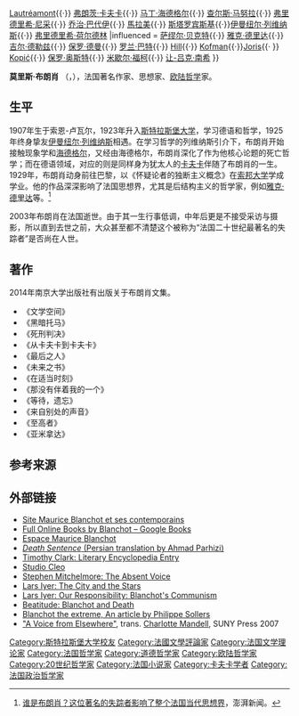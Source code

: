 {{Infobox philosopher
|region           = [[西方哲学|西方哲学]]
|era              = [[20世纪哲学|20世纪哲学]]
|name             = 莫里斯·布朗肖<br>Maurice Blanchot
|image            = 
|image_size       = 
|birth_date        = {{birth date|1907|9|22|}}
|birth_place       = {{FRA}}[[索恩-卢瓦尔省|索恩-卢瓦尔省]]勃艮地区奎恩村
|death_date        = {{death date and age|2003|2|20|1907|9|22|df=y}}
|death_place       = {{FRA}}[[伊夫林省|伊夫林省]]梅斯尼尔-圣-德尼
|alma_mater        = [[斯特拉斯堡大学|斯特拉斯堡大学]]
|school_tradition = [[欧陆哲学|欧陆哲学]]<br>[[美学|美学]]的[[现象学|现象学]]<ref>Max Pensky, ''The Actuality of Adorno: Critical Essays on Adorno and the Postmodern'', SUNY Press, 1997, p. 162.</ref>
|main_interests   = 死亡哲学<br/>[[文学批评|文学批评]]<br/>[[道德|道德]]<br/>[[政治哲学|政治哲学]]<br/>[[语言哲学|语言哲学]]
|notable_ideas    = ''Le neutre'' (the Neutral)<br>Right to death<br>Two kinds of death <small>(the first death is the actual event, situated within history; the second death is the pure form of the event, which never happens)</small><ref>Osaki, Harumi, "Killing Oneself, Killing the Father: On Deleuze's Suicide in Comparison with Blanchot's Notion of Death", ''Literature and Theology'' (2008) '''22'''(1).</ref><ref>Maurice Blanchot, ''The Station Hill Blanchot Reader: Fiction and Literary Essays'' (New York, Station Hill Press, Inc., 1999), p. 100.</ref>
|influences       = [[萨德侯爵|萨德侯爵]]{{·}} [[Comte_de_Lautréamont|Lautréamont]]{{·}} [[弗朗茨·卡夫卡|弗朗茨·卡夫卡]]{{·}} [[马丁·海德格尔|马丁·海德格尔]]{{·}} [[查尔斯·马努拉|查尔斯·马努拉]]{{·}} [[弗里德里希·尼采|弗里德里希·尼采]]{{·}} [[乔治·巴代伊|乔治·巴代伊]]{{·}} [[馬拉美|馬拉美]]{{·}} [[斯塔罗宾斯基|斯塔罗宾斯基]]{{·}}[[伊曼纽尔·列维纳斯|伊曼纽尔·列维纳斯]]{{·}} [[弗里德里希·荷尔德林|弗里德里希·荷尔德林]]
|influenced       = [[萨缪尔·贝克特|萨缪尔·贝克特]]{{·}} [[雅克·德里达|雅克·德里达]]{{·}} [[吉尔·德勒兹|吉尔·德勒兹]]{{·}} [[保罗·德曼|保罗·德曼]]{{·}} [[罗兰·巴特|罗兰·巴特]]{{·}} [[Leslie_Hill|Hill]]{{·}} [[Sarah_Kofman|Kofman]]{{·}}[[Pierre_Joris|Joris]]{{· }} [[Mario_Kopić|Kopić]]{{·}} [[保罗·奥斯特|保罗·奥斯特]]{{·}} [[米歇尔·福柯|米歇尔·福柯]]{{·}} [[让-吕克·南希|让-吕克·南希]]
}}

'''莫里斯·布朗肖''' （{{lang-fr|Maurice Blanchot}}，{{bd|1907年|9月22日|2003年|2月20日|}}），法国著名作家、思想家、[[欧陆哲学|欧陆哲学]]家。

== 生平 ==
1907年生于索恩-卢瓦尔，1923年升入[[斯特拉斯堡大学|斯特拉斯堡大学]]，学习德语和哲学，1925年终身挚友[[伊曼纽尔·列维纳斯|伊曼纽尔·列维纳斯]]相遇。在学习哲学的列维纳斯引介下，布朗肖开始接触现象学和[[海德格尔|海德格尔]]，又经由海德格尔，布朗肖深化了作为他核心论题的死亡哲学；而在德语领域，对应的则是同样身为犹太人的[[卡夫卡|卡夫卡]]伴随了布朗肖的一生。1929年，布朗肖动身前往巴黎，以《怀疑论者的独断主义概念》在[[索邦大学|索邦大学]]学成学业。他的作品深深影响了法国思想界，尤其是后结构主义的哲学家，例如[[雅克·德里达|雅克·德里达]]等。<ref>[http://www.thepaper.cn/newsDetail_forward_1521353 谁是布朗肖？这位著名的失踪者影响了整个法国当代思想界]，澎湃新闻。</ref>

2003年布朗肖在法国逝世。由于其一生行事低调，中年后更是不接受采访与摄影，所以直到去世之前，大众甚至都不清楚这个被称为“法国二十世纪最著名的失踪者”是否尚在人世。

== 著作 ==
2014年南京大学出版社有出版关于布朗肖文集。
*《文学空间》
*《黑暗托马》
*《死刑判决》
*《从卡夫卡到卡夫卡》
*《最后之人》
*《未来之书》
*《在适当时刻》
*《那没有伴着我的一个》
*《等待，遗忘》
*《来自别处的声音》
*《至高者》
*《亚米拿达》

== 参考来源 ==
{{reflist}}

== 外部链接 ==
* [https://web.archive.org/web/20060804074318/http://www.mauriceblanchot.net/blog/ Site Maurice Blanchot et ses contemporains]
*[http://books.google.com/books?rview=1&as_brr=3&q=author%3A%22+blanchot+%22&btnG=Search+Books Full Online Books by Blanchot – Google Books]
*[https://web.archive.org/web/20090808030528/http://www.blanchot.info/blanchot/index.php Espace Maurice Blanchot]
*[https://web.archive.org/web/20060905180919/http://www.ghabil.com/article.aspx?id=564 ''Death Sentence'' (Persian translation by Ahmad Parhizi)]
*[http://www.litencyc.com/php/speople.php?rec=true&UID=5175 Timothy Clark:  Literary Encyclopedia Entry]
*[http://www.studiocleo.com/librarie/blanchot/indexFl.htm Studio Cleo]
*[http://www.spikemagazine.com/0602blanchot.php Stephen Mitchelmore:  The Absent Voice]
*[https://web.archive.org/web/20050828130923/http://www.jcrt.org/archives/03.3/index.html?page=iyer.shtml Lars Iyer:  The City and the Stars]
*[https://web.archive.org/web/20080626010133/http://www.usyd.edu.au/contretemps/2may2001/iyer.pdf Lars Iyer:  Our Responsibility:  Blanchot's Communism]
*[http://pasaudela.blogspot.com/2005/08/beatitude-blanchot-and-death.html Beatitude:  Blanchot and Death]
*[http://www.philippesollers.net/blanchot.html Blanchot the extreme, An article by Philippe Sollers] {{fr icon}}
*[https://web.archive.org/web/20070928141340/http://www.sunypress.edu/details.asp?id=61402 "A Voice from Elsewhere"], trans. [[Charlotte_Mandell|Charlotte Mandell]], SUNY Press 2007

{{大陆哲学}}
{{Authority control}}
{{DEFAULTSORT:Blanchot, Maurice}}
[[Category:斯特拉斯堡大学校友|Category:斯特拉斯堡大学校友]]
[[Category:法國文學評論家|Category:法國文學評論家]]
[[Category:法国文学理论家|Category:法国文学理论家]]
[[Category:法国哲学家|Category:法国哲学家]]
[[Category:道德哲学家|Category:道德哲学家]]
[[Category:欧陆哲学家|Category:欧陆哲学家]]
[[Category:20世纪哲学家|Category:20世纪哲学家]]
[[Category:法国小说家|Category:法国小说家]]
[[Category:卡夫卡学者|Category:卡夫卡学者]]
[[Category:法国政治哲学家|Category:法国政治哲学家]]